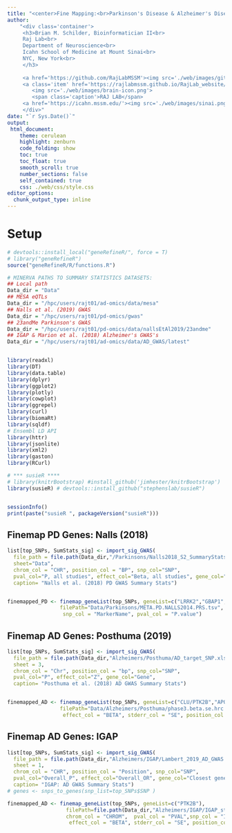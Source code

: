 ```yaml
---
title: "<center>Fine Mapping:<br>Parkinson's Disease & Alzheimer's Disease</center>" 
author: 
    "<div class='container'>
     <h3>Brian M. Schilder, Bioinformatician II<br>
     Raj Lab<br>
     Department of Neuroscience<br>
     Icahn School of Medicine at Mount Sinai<br>
     NYC, New York<br>
     </h3> 
     
     <a href='https://github.com/RajLabMSSM'><img src='./web/images/github.png'></a> 
     <a class='item' href='https://rajlabmssm.github.io/RajLab_website/'>
        <img src='./web/images/brain-icon.png'>
        <span class='caption'>RAJ LAB</span>
     <a href='https://icahn.mssm.edu/'><img src='./web/images/sinai.png'></a>
     </div>"
date: "`r Sys.Date()`"
output:
 html_document:
    theme: cerulean
    highlight: zenburn
    code_folding: show
    toc: true
    toc_float: true
    smooth_scroll: true
    number_sections: false
    self_contained: true
    css: ./web/css/style.css
editor_options: 
  chunk_output_type: inline
--- 
```


# Setup

```r
# devtools::install_local("geneRefineR/", force = T)
# library("geneRefineR") 
source("geneRefineR/R/functions.R")

# MINERVA PATHS TO SUMMARY STATISTICS DATASETS:
## Local path
Data_dir = "Data"
## MESA eQTLs
Data_dir = "/hpc/users/rajt01/ad-omics/data/mesa"
## Nalls et al. (2019) GWAS
Data_dir = "/hpc/users/rajt01/pd-omics/gwas"
## 23andMe Parkinson's GWAS
Data_dir = "/hpc/users/rajt01/pd-omics/data/nallsEtAl2019/23andme"
## IGAP & Marion et al. (2018) Alzheimer's GWAS's
Data_dir = "/hpc/users/rajt01/ad-omics/data/AD_GWAS/latest"


library(readxl)
library(DT)
library(data.table)
library(dplyr)
library(ggplot2)
library(plotly)
library(cowplot)
library(ggrepel)
library(curl)
library(biomaRt)
library(sqldf)
# Ensembl LD API
library(httr)
library(jsonlite)
library(xml2)
library(gaston)
library(RCurl)

# *** susieR ****
# library(knitrBootstrap) #install_github('jimhester/knitrBootstrap')
library(susieR) # devtools::install_github("stephenslab/susieR")


sessionInfo()
print(paste("susieR ", packageVersion("susieR")))
```

## Finemap PD Genes: Nalls (2018) {.tabset .tabset-fade .tabset-pills}

```r
list[top_SNPs, SumStats_sig] <- import_sig_GWAS(
  file_path = file.path(Data_dir,"/Parkinsons/Nalls2018_S2_SummaryStats.xlsx"),
  sheet="Data",
  chrom_col = "CHR", position_col = "BP", snp_col="SNP",
  pval_col="P, all studies", effect_col="Beta, all studies", gene_col="Nearest Gene",
  caption= "Nalls et al. (2018) PD GWAS Summary Stats")


finemapped_PD <- finemap_geneList(top_SNPs, geneList=c("LRRK2","GBAP1","SNCA","VPS13C","GCH1"), #unique(top_SNPs$Gene) 
                 filePath="Data/Parkinsons/META.PD.NALLS2014.PRS.tsv",
                  snp_col = "MarkerName", pval_col = "P.value")
```

## Finemap AD Genes: Posthuma (2019) {.tabset .tabset-fade .tabset-pills}

```r
list[top_SNPs, SumStats_sig] <- import_sig_GWAS(
  file_path = file.path(Data_dir,"Alzheimers/Posthuma/AD_target_SNP.xlsx"),
  sheet = 3,
  chrom_col = "Chr", position_col = "bp", snp_col="SNP",
  pval_col="P", effect_col="Z", gene_col="Gene",
  caption= "Posthuma et al. (2018) AD GWAS Summary Stats")


finemapped_AD <- finemap_geneList(top_SNPs, geneList=c("CLU/PTK2B","APOE"),
                 filePath="Data/Alzheimers/Posthuma/phase3.beta.se.hrc.txt",
                  effect_col = "BETA", stderr_col = "SE", position_col = "BP")
```

## Finemap AD Genes: IGAP {.tabset .tabset-fade .tabset-pills}

```r
list[top_SNPs, SumStats_sig] <- import_sig_GWAS(
  file_path = file.path(Data_dir,"Alzheimers/IGAP/Lambert_2019_AD_GWAS.xlsx"),
  sheet = 1,
  chrom_col = "CHR", position_col = "Position", snp_col="SNP",
  pval_col="Overall_P", effect_col="Overall_OR", gene_col="Closest gene",
  caption= "IGAP: AD GWAS Summary Stats")
# genes <- snps_to_genes(snp_list=top_SNPs$SNP )

finemapped_AD <- finemap_geneList(top_SNPs, geneList=c("PTK2B"), 
                   filePath=file.path(Data_dir,"Alzheimers/IGAP/IGAP_stage_1.1000G.phase3.20130502.tsv"),
                   chrom_col = "CHROM",  pval_col = "PVAL",snp_col = "ID",
                    effect_col = "BETA", stderr_col = "SE", position_col = "POS")
```


